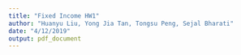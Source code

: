 ```yaml
---
title: "Fixed Income HW1"
author: "Huanyu Liu, Yong Jia Tan, Tongsu Peng, Sejal Bharati"
date: "4/12/2019"
output: pdf_document
---
```


